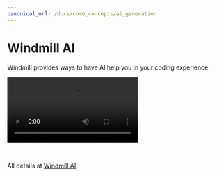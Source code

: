 ```yaml
---
canonical_url: /docs/core_concepts/ai_generation
---
```



# Windmill AI

Windmill provides ways to have AI help you in your coding experience.

<video
	className="border-2 rounded-lg object-cover w-full h-full dark:border-gray-800"
	controls
	src="/videos/ai_generation.mp4"
/>

<br />

All details at [Windmill AI](../core_concepts/22_ai_generation/index.mdx):

<div className="grid grid-cols-2 gap-6 mb-4">
	<DocCard
		title="Windmill AI"
		description="Have AI complete code on Windmill."
		href="/docs/core_concepts/ai_generation"
	/>
</div>
